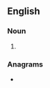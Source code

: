 ==English==

===Noun===
{{head|en|noun plural form}}

# {{plural of|aerologist|lang=en}}

===Anagrams===
* {{anagrams|en|areologists|astrologies}}